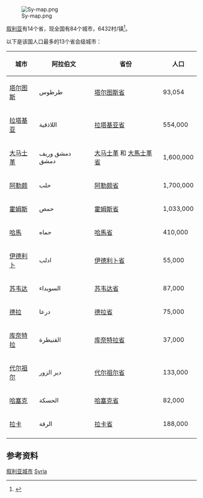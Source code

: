[[File:Sy-map.png|thumb]]

[[叙利亚|叙利亚]]有14个省，现全国有84个城市，6432村/镇<ref name=CBS>{{cite web |url=http://www.cbssyr.org/aindex.htm |title=Administrative divisions |accessdate=2007-04-05 |publisher=Central Bureau of Statistics of Syria |language=ar |archiveurl=https://web.archive.org/web/20070329153050/http://www.cbssyr.org/aindex.htm |archivedate=2007-03-29 |deadurl=yes }}</ref>。

以下是该国人口最多的13个省会级城市：

{| class="toccolours sortable" border="1" cellpadding="3" style="border-collapse:collapse"
|+
|- bgcolor=#E6E6FA
!城市
!阿拉伯文
!省份
!人口
|-
|[[塔尔图斯|塔尔图斯]]
|طرطوس
|[[塔尔图斯省|塔尔图斯省]]
|93,054
|-
|[[拉塔基亚|拉塔基亚]]
|اللاذقية
|[[拉塔基亚省|拉塔基亚省]]
|554,000
|-
|[[大马士革|大马士革]]
|دمشق وريف دمشق
|[[大马士革|大马士革]] 和 [[大馬士革省|大馬士革省]]
|1,600,000
|-
|[[阿勒颇|阿勒颇]]
|حلب
|[[阿勒颇省|阿勒颇省]]
|1,700,000
|-
|[[霍姆斯_(敘利亞)|霍姆斯]]
|حمص
|[[霍姆斯省|霍姆斯省]]
|1,033,000
|-
|[[哈馬|哈馬]]
|حماه
|[[哈馬省|哈馬省]]
|410,000
|-
|[[伊德利卜|伊德利卜]]
|ادلب
|[[伊德利卜省|伊德利卜省]]
|55,000
|-
|[[苏韦达|苏韦达]]
|السويداء
|[[苏韦达省|苏韦达省]]
|87,000
|-
|[[德拉|德拉]]
|درعا
|[[德拉省|德拉省]]
|75,000
|-
|[[库奈特拉|库奈特拉]]
|القنيطرة
|[[库奈特拉省|库奈特拉省]]
|37,000
|-
|[[代尔祖尔|代尔祖尔]]
|دير الزور
|[[代尔祖尔省|代尔祖尔省]]
|133,000
|-
|[[哈塞克|哈塞克]]
|الحسكة
|[[哈塞克省|哈塞克省]]
|82,000
|-
|[[拉卡|拉卡]]
|الرقة
|[[拉卡省|拉卡省]]
|188,000
|-
|}

== 参考资料 ==
{{reflist}}

{{亚洲题目|城市列表}}
[[Category:叙利亚城市|]]
[[Category:亚洲城市列表|Syria]]